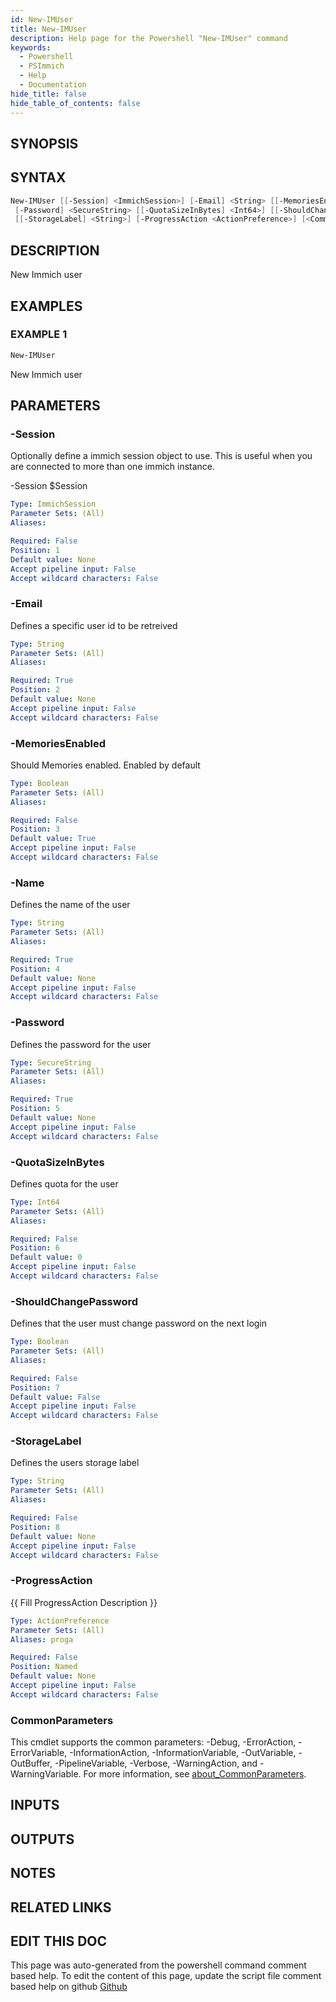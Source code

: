 ```yaml
---
id: New-IMUser
title: New-IMUser
description: Help page for the Powershell "New-IMUser" command
keywords:
  - Powershell
  - PSImmich
  - Help
  - Documentation
hide_title: false
hide_table_of_contents: false
---
```


## SYNOPSIS

## SYNTAX

```powershell
New-IMUser [[-Session] <ImmichSession>] [-Email] <String> [[-MemoriesEnabled] <Boolean>] [-Name] <String>
 [-Password] <SecureString> [[-QuotaSizeInBytes] <Int64>] [[-ShouldChangePassword] <Boolean>]
 [[-StorageLabel] <String>] [-ProgressAction <ActionPreference>] [<CommonParameters>]
```

## DESCRIPTION

New Immich user

## EXAMPLES

### EXAMPLE 1

```powershell
New-IMUser
```

New Immich user

## PARAMETERS

### -Session

Optionally define a immich session object to use.
This is useful when you are connected to more than one immich instance.

-Session $Session

```yaml
Type: ImmichSession
Parameter Sets: (All)
Aliases:

Required: False
Position: 1
Default value: None
Accept pipeline input: False
Accept wildcard characters: False
```

### -Email

Defines a specific user id to be retreived

```yaml
Type: String
Parameter Sets: (All)
Aliases:

Required: True
Position: 2
Default value: None
Accept pipeline input: False
Accept wildcard characters: False
```

### -MemoriesEnabled

Should Memories enabled.
Enabled by default

```yaml
Type: Boolean
Parameter Sets: (All)
Aliases:

Required: False
Position: 3
Default value: True
Accept pipeline input: False
Accept wildcard characters: False
```

### -Name

Defines the name of the user

```yaml
Type: String
Parameter Sets: (All)
Aliases:

Required: True
Position: 4
Default value: None
Accept pipeline input: False
Accept wildcard characters: False
```

### -Password

Defines the password for the user

```yaml
Type: SecureString
Parameter Sets: (All)
Aliases:

Required: True
Position: 5
Default value: None
Accept pipeline input: False
Accept wildcard characters: False
```

### -QuotaSizeInBytes

Defines quota for the user

```yaml
Type: Int64
Parameter Sets: (All)
Aliases:

Required: False
Position: 6
Default value: 0
Accept pipeline input: False
Accept wildcard characters: False
```

### -ShouldChangePassword

Defines that the user must change password on the next login

```yaml
Type: Boolean
Parameter Sets: (All)
Aliases:

Required: False
Position: 7
Default value: False
Accept pipeline input: False
Accept wildcard characters: False
```

### -StorageLabel

Defines the users storage label

```yaml
Type: String
Parameter Sets: (All)
Aliases:

Required: False
Position: 8
Default value: None
Accept pipeline input: False
Accept wildcard characters: False
```

### -ProgressAction

\{\{ Fill ProgressAction Description \}\}

```yaml
Type: ActionPreference
Parameter Sets: (All)
Aliases: proga

Required: False
Position: Named
Default value: None
Accept pipeline input: False
Accept wildcard characters: False
```

### CommonParameters

This cmdlet supports the common parameters: -Debug, -ErrorAction, -ErrorVariable, -InformationAction, -InformationVariable, -OutVariable, -OutBuffer, -PipelineVariable, -Verbose, -WarningAction, and -WarningVariable. For more information, see [about_CommonParameters](http://go.microsoft.com/fwlink/?LinkID=113216).

## INPUTS

## OUTPUTS

## NOTES

## RELATED LINKS

## EDIT THIS DOC 

This page was auto-generated from the powershell command comment based help. To edit the content of this page, update the script file comment based help on github [Github](https://github.com/hanpq/PSImmich)
